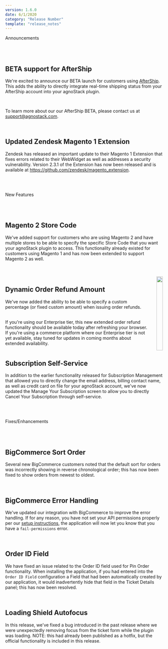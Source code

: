 ```yaml
---
version: 1.6.0
date: 6/1/2020
category: "Release Number"
template: "release_notes"
---
```


<Tag size="large" isPill="true" hue="red">Announcements</Tag>

<br/>
<br/>

## BETA support for AfterShip

We're excited to announce our BETA launch for customers using <a href="https://www.aftership.com/" target="_blank">AfterShip</a>. This adds the ability to directly integrate real-time shipping status from your AfterShip account into your agnoStack plugin.

<br/>

To learn more about our our AfterShip BETA, please contact us at [support@agnostack.com](mailto:support@agnostack.com?subject=agnoStack%20AfterShip%20BETA).

<br/>

## Updated Zendesk Magento 1 Extension

Zendesk has released an important update to their Magento 1 Extension that fixes errors related to their WebWidget as well as addresses a security vulnerability. Version 2.3.1 of the Extension has now been released and is available at <a href="https://github.com/zendesk/magento_extension" target="_blank">https://github.com/zendesk/magento_extension</a>.

<br/>
<br/>

<Tag size="large" isPill="true" hue="kale">New Features</Tag>

<br/>
<br/>

## Magento 2 Store Code

We've added support for customers who are using Magento 2 and have multiple stores to be able to specify the specific Store Code that you want your agnoStack plugin to access. This functionality already existed for customers using Magento 1 and has now been extended to support Magento 2 as well.

<br/>
<br/>

<div class="columns">
  <div class="full">
    <p>
      <h2>Dynamic Order Refund Amount</h2>
    </p>
    <p>
      We've now added the ability to be able to specify a custom percentage (or fixed custom amount) when issuing order refunds.<br/><br/>
    </p>
    <p>
      If you're using our Enterprise tier, this new extended order refund functionality should be available today after refreshing your browser. If you're using a commerce platform where our Enterprise tier is not yet available, stay tuned for updates in coming months about extended availability.
    </p>
  </div>
  <div class="third right">
    <img
      class="border"
      width="100%"
      src="/images/features-custom-refund.png"
      data-canonical-src="/images/features-custom-refund.png"
    />
  </div>
</div>

## Subscription Self-Service

In addition to the earlier functionality released for Subscription Management that allowed you to directly change the email address, billing contact name, as well as credit card on file for your agnoStack account, we've now updated the Manage Your Subscription screen to allow you to directly Cancel Your Subscription through self-service.


<br/>
<br/>

<Tag size="large" isPill="true" hue="blue">Fixes/Enhancements</Tag>

<br/>
<br/>

## BigCommerce Sort Order

Several new BigCommerce customers noted that the default sort for orders was incorrectly showing in reverse chronological order; this has now been fixed to show orders from newest to oldest.

<br/>

## BigCommerce Error Handling

We've updated our integration with BigCommerce to improve the error handling. If for any reason, you have not set your API permissions properly per our [setup instructions](/faqs/setup-onboarding/configuring-big-commerce), the application will now let you know that you have a `fail-permissions` error.

<br/>

## Order ID Field

We have fixed an issue related to the Order ID field used for Pin Order functionality. When installing the application, if you had entered into the `Order ID Field` configuration a Field that had been automatically created by our application, it would inadvertently hide that field in the Ticket Details panel; this has now been resolved.

<br/>

## Loading Shield Autofocus

In this release, we've fixed a bug introduced in the past release where we were unexpectedly removing focus from the ticket form while the plugin was loading. NOTE: this had already been published as a hotfix, but the official functionality is included in this release.
